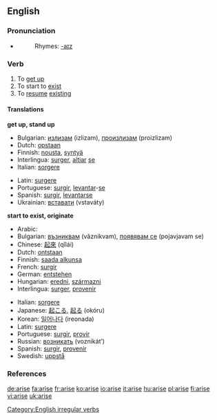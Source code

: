 ==English==

===Pronunciation===
*{{IPA|/əˈraɪz/}}
*:Rhymes: [[Rhymes:English:-aɪz|-aɪz]]

===Verb===
{{en-verb|arises|arising|arose|arisen}}

# To [[get up]]
# To start to [[exist]]
# To [[resume]] [[exist]]ing

====Translations====
'''get up, stand up'''
{{top}}
*Bulgarian: [[излизам]] (izlizam), [[произлизам]] (proizlizam)
*Dutch: [[opstaan]]
*Finnish: [[nousta]], [[syntyä]]
*Interlingua: [[surger]], [[altiar]] [[se]]
*Italian: [[sorgere]]
{{mid}}
*Latin: [[surgere]]
*Portuguese: [[surgir]], [[levantar]]-[[se#Portuguese|se]]
*Spanish: [[surgir]], [[levantar]][[se#Spanish|se]]
*Ukrainian: [[вставати]] (vstaváty)
{{bottom}}

'''start to exist, originate'''
{{top}}
*Arabic: {{ARchar|[[نهض]]}} {{Unicode|(náhaɖa)}}
*Bulgarian: [[възниквам]] (vǎznikvam), [[появявам се]] (pojavjavam se)
*Chinese: [[起來]] (qǐlái)
*Dutch: [[ontstaan]]
*Finnish: [[saada alkunsa]]
*French: [[surgir]]
*German: [[entstehen]]
*Hungarian: [[eredni]], [[származni]]
*Interlingua: [[surger]], [[provenir]]
{{mid}}
*Italian: [[sorgere]]
*Japanese: [[起こる]], [[起る]] (okóru)
*Korean: [[일어나다]] (ireonada)
*Latin: [[surgere]]
*Portuguese: [[surgir]], [[provir]]
*Russian: [[возникать]] (voznikát’)
*Spanish: [[surgir]], [[provenir]]
*Swedish: [[uppstå]]
{{bottom}}

===References===
{{R:Century 1911}}
{{R:Webster 1913}}

[[Category:English irregular verbs]]

[[de:arise]]
[[fa:arise]]
[[fr:arise]]
[[ko:arise]]
[[io:arise]]
[[it:arise]]
[[hu:arise]]
[[pl:arise]]
[[fi:arise]]
[[vi:arise]]
[[uk:arise]]